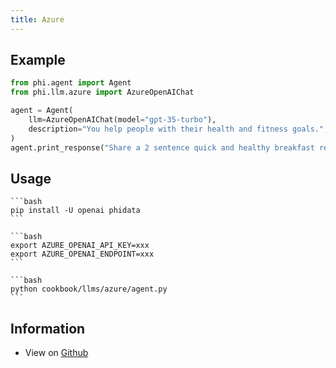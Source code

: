 ```yaml
---
title: Azure
---
```


## Example

```python
from phi.agent import Agent
from phi.llm.azure import AzureOpenAIChat

agent = Agent(
    llm=AzureOpenAIChat(model="gpt-35-turbo"),
    description="You help people with their health and fitness goals.",
)
agent.print_response("Share a 2 sentence quick and healthy breakfast recipe.", markdown=True)
```

## Usage

<Steps>
  <Snippet file="create-venv-step.mdx" />

  <Step title="Install libraries">

    ```bash
    pip install -U openai phidata
    ```

  </Step>

  <Step title="Export `AZURE_OPENAI_API_KEY` and `AZURE_OPENAI_ENDPOINT`">

    ```bash
    export AZURE_OPENAI_API_KEY=xxx
    export AZURE_OPENAI_ENDPOINT=xxx
    ```

  </Step>

  <Step title="Run azure Agent">

    ```bash
    python cookbook/llms/azure/agent.py
    ```

  </Step>

  </Steps>

## Information

- View on [Github](https://github.com/phidatahq/phidata/tree/main/cookbook/llms/azure_openai/agent.py)
